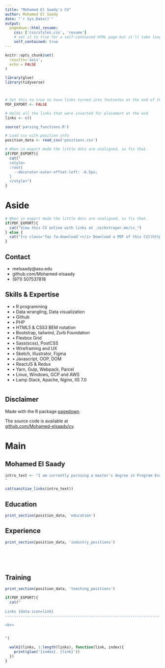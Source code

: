 ```yaml
---
title: "Mohamed El Saady's CV"
author: Mohamed El Saady
date: "`r Sys.Date()`"
output:
  pagedown::html_resume:
    css: ['css/styles.css', 'resume']
    # set it to true for a self-contained HTML page but it'll take longer to render
    self_contained: true
---
```


```r
knitr::opts_chunk$set(
  results='asis', 
  echo = FALSE
)

library(glue)
library(tidyverse)



# Set this to true to have links turned into footnotes at the end of the document
PDF_EXPORT <- FALSE

# Holds all the links that were inserted for placement at the end
links <- c()

source('parsing_functions.R')

# Load csv with position info
position_data <- read_csv('positions.csv')
```


```r
# When in export mode the little dots are unaligned, so fix that. 
if(PDF_EXPORT){
  cat("
  <style>
  :root{
    --decorator-outer-offset-left: -6.5px;
  }
  </style>")
}
```


Aside
================================================================================



```r
# When in export mode the little dots are unaligned, so fix that. 
if(PDF_EXPORT){
  cat("View this CV online with links at _nickstrayer.me/cv_")
} else {
  cat("[<i class='fas fa-download'></i> Download a PDF of this CV](https://mohamed-elsaady.github.io/cv/Mohamed-El-Saady-cv.pdf)")
}
```

Contact {#contact}
--------------------------------------------------------------------------------


- <i class="fa fa-envelope"></i> melsaady@asu.edu
- <i class="fa fa-github"></i> github.com/Mohamed-elsaady
- <i class="fa fa-phone"></i> (971) 507537818



Skills & Expertise {#skills}
--------------------------------------------------------------------------------

- • R programming
- • Data wrangling, Data visualization
- • Github
- • PHP
- • HTML5 & CSS3 BEM notation
- • Bootstrap, tailwind, Zurb Foundation
- • Flexbox Grid
- • Sass(scss), PostCSS
- • Wireframing and UX
- • Sketch, Illustrator, Figma
- • Javascript, OOP, DOM
- • ReactJS & Redux
- • Yarn, Gulp, Webpack, Parcel
- • Linux, Windows, GCP and AWS
- • Lamp Stack, Apache, Nginx, IIS 7.0

```r


```





Disclaimer {#disclaimer}
--------------------------------------------------------------------------------

Made with the R package [pagedown](https://github.com/rstudio/pagedown). 

The source code is available at <br/> [github.com/Mohamed-elsaady/cv](https://github.com/Mohamed-elsaady/cv).




Main
================================================================================

Mohamed El Saady {#title}
--------------------------------------------------------------------------------


```r
intro_text <- "I am currently pursuing a master's degree in Program Evaluation and Data Analytics from Azrinoa state university, looking forward to being an aspiring data scientist and honing my data analytics skills.  I am a go-getter, and I don't mind being pushed out of my comfort zones. I am eager to learn new technologies, adapt and collaborate. With grit, dedication and pride in writing scalable, elegant code, creating simple solutions to complex data problems.
"

cat(sanitize_links(intro_text))
```



Education {data-icon=graduation-cap data-concise=true}
--------------------------------------------------------------------------------

```r
print_section(position_data, 'education')
```



Experience {data-icon=suitcase}
--------------------------------------------------------------------------------



```r
print_section(position_data, 'industry_positions')
```

<br>
<br>
<br>

Training {data-icon=chalkboard-teacher}
--------------------------------------------------------------------------------



```r
print_section(position_data, 'teaching_positions')
```














```r
if(PDF_EXPORT){
  cat("
  
Links {data-icon=link}
--------------------------------------------------------------------------------

<br>


")
  
  walk2(links, 1:length(links), function(link, index){
    print(glue('{index}. {link}'))
  })
}
```


